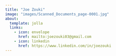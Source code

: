 ```yaml
---
title: "Joe Zouki"
image: "images/Scanned_Documents_page-0001.jpg"
about:
  template: jolla
  links:
    - icon: envelope
      href: mailto:joezouki03@gmail.com
    - icon: linkedin
      href: https://www.linkedin.com/in/joezouki
---
```


